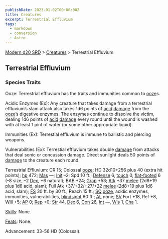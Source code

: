 ```yaml
---
publishDate: 2023-01-02T00:00:00Z
title: Creatures
excerpt: Terrestrial Effluvium
tags:
  - markdown
  - conversion
  - Astro
---
```


[Modern d20 SRD](/#modernD20) > [Creatures](modern-d20-srd-creatures-index) > Terrestrial Effluvium

## Terrestrial Effluvium

### Species Traits

Ooze: Terrestrial effluvium has the traits and immunities common to [ooze](modern-d20-srd-creature-types-ooze)s.

Acidic Enzymes (Ex): Any creature that takes damage from a terrestrial effluvium’s slam attack also takes 1d6 points of [acid](modern-d20-srd-environment-hazards-acid) [damage](modern-d20-srd-combat-damage) from the [ooze](modern-d20-srd-creature-types-ooze)’s digestive enzymes. The enzymes continue to dissolve the victim, dealing 1d6 points of [acid](modern-d20-srd-environment-hazards-acid) [damage](modern-d20-srd-combat-damage) every round until the wound is washed with at least 1 pint of water (or some other appropriate liquid).

Immunities (Ex): Terrestial effluvium is immune to ballistic and piercing weapons.

Vulnerabilities (Ex): Terrestial effluvium takes double [damage](modern-d20-srd-combat-damage) from attacks that deal sonic or concussion damage. Direct sunlight deals 50 points of [damage](modern-d20-srd-combat-damage) to the creature each round.

Terrestrial Effluvium: CR 15; Colossal [ooze](modern-d20-srd-creature-types-ooze); HD 32d10+256 plus 40 (extra hit points); [hp](modern-d20-srd-combat-hit-points) 472; [Mas](modern-d20-srd-creatures-creature-overview) —; [Init](modern-d20-srd-combat-initiative) –2; Spd 10 ft.; [Defense](modern-d20-srd-combat-defense) 6, [touch](modern-d20-srd-combat-attack-actions) 0, [flat-footed](modern-d20-srd-combat-surprise) 6 (–8 size, –2 [Dex](modern-d20-srd-basics-ability-scores), +6 natural); BAB +24; [Grap](modern-d20-srd-combat-grapple) +53; [Atk](modern-d20-srd-combat-attack-roll) +37 [melee](modern-d20-srd-combat-attack-roll) (2d8+19 plus 1d6 acid, slam); Full Atk +37/+32/+27/+22 [melee](modern-d20-srd-combat-attack-roll) (2d8+19 plus 1d6 acid, slam); [FS](modern-d20-srd-creatures-creature-overview) 30 ft. by 30 ft.; Reach 15 ft.; [SQ](modern-d20-srd-creatures-creature-overview) [ooze](modern-d20-srd-creature-types-ooze), acidic enzymes, immunities, vulnerabilities, [blindsight](modern-d20-srd-special-abilities-blindsight) 60 ft.; [AL](modern-d20-srd-basics-allegiances) none; [SV](modern-d20-srd-basics-saving-throws) Fort +18, Ref +8, Will +5; [AP](modern-d20-srd-creatures-creature-overview) 0; [Rep](modern-d20-srd-creatures-creature-overview) +0; [Str](modern-d20-srd-basics-ability-scores) 44, [Dex](modern-d20-srd-basics-ability-scores) 6, [Con](modern-d20-srd-basics-ability-scores) 26, [Int](modern-d20-srd-basics-ability-scores) —, [Wis](modern-d20-srd-basics-ability-scores) 1, [Cha](modern-d20-srd-basics-ability-scores) 1.

[Skills](modern-d20-srd-skills-index): None.

[Feats](modern-d20-srd-feats-index): None.

Advancement: 33–56 HD (Colossal).
